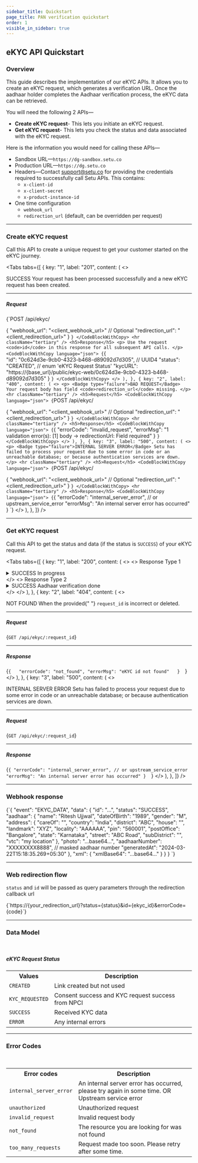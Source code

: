 ```yaml
---
sidebar_title: Quickstart
page_title: PAN verification quickstart
order: 1
visible_in_sidebar: true
---
```


## eKYC API Quickstart

### Overview

This guide describes the implementation of our eKYC APIs. It allows you to create an eKYC request, which generates a verification URL. Once the aadhaar holder completes the Aadhaar verification process, the eKYC data can be retrieved.

You will need the following 2 APIs—

- **Create eKYC request**- This lets you initiate an eKYC request.
- **Get eKYC request**- This lets you check the status and data associated with the eKYC request.

Here is the information you would need for calling these APIs—

- Sandbox URL—`https://dg-sandbox.setu.co`
- Production URL—`https://dg.setu.co`
- Headers—Contact support@setu.co for providing the credentials required to successfully call Setu APIs. This contains:
  - `x-client-id`
  - `x-client-secret`
  - `x-product-instance-id`
- One time configuration
  - `webhook_url`
  - `redirection_url` (default, can be overridden per request)

<hr className="primary" />

### Create eKYC request

Call this API to create a unique request to get your customer started on the eKYC journey.

<Tabs
  tabs={[
    {
      key: "1",
      label: "201",
      content: (
        <>
          <p>
            <Badge type="success">SUCCESS</Badge> Your request has been
            processed successfully and a new eKYC request has been created.
          </p>
          <hr className="tertiary" />
          <h5>Request</h5>
          <CodeBlockWithCopy language="json">
            {`POST /api/ekyc/
            
{
  "webhook_url": "<client_webhook_url>" // Optional
  "redirection_url": "<client_redirection_url>"
}   `}
          </CodeBlockWithCopy>
          <hr className="tertiary" />
          <h5>Response</h5>
          <p>
            Use the request <code>id</code> in this response for all subsequent
            API calls.
          </p>
          <CodeBlockWithCopy language="json">
            {`{  
  "id": "0c624d3e-9cb0-4323-b468-d89092d7d305", // UUID4
  "status": "CREATED", // enum 'eKYC Request Status'
  "kycURL": "https://{base_url}/public/ekyc-web/0c624d3e-9cb0-4323-b468-d89092d7d305"
}  `}
          </CodeBlockWithCopy>
        </>
      ),
    },
    {
      key: "2",
      label: "400",
      content: (
        <>
          <p>
            <Badge type="failure">BAD REQUEST</Badge> Your request body has
            field <code>redirection_url</code> missing.
          </p>
          <hr className="tertiary" />
          <h5>Request</h5>
          <CodeBlockWithCopy language="json">
            {`POST /api/ekyc/
            
{
  "webhook_url": "<client_webhook_url>" // Optional
  "redirection_url": "<client_redirection_url>"
}   `}
          </CodeBlockWithCopy>
          <hr className="tertiary" />
          <h5>Response</h5>
          <CodeBlockWithCopy language="json">
            {`{
    "errorCode": "invalid_request",
    "errorMsg": "1 validation error(s): [1] body -> redirectionUrl: Field required"
}  `}
          </CodeBlockWithCopy>
        </>
      ),
    },
    {
      key: "3",
      label: "500",
      content: (
        <>
          <p>
            <Badge type="failure">INTERNAL SERVER ERROR</Badge> Setu has failed
            to process your request due to some error in code or an unreachable
            database; or because authentication services are down.
          </p>
          <hr className="tertiary" />
          <h5>Request</h5>
          <CodeBlockWithCopy language="json">
            {`POST /api/ekyc/
            
{
  "webhook_url": "<client_webhook_url>" // Optional
  "redirection_url": "<client_redirection_url>"
}   `}
          </CodeBlockWithCopy>
          <hr className="tertiary" />
          <h5>Response</h5>
          <CodeBlockWithCopy language="json">
            {`{
    "errorCode": "internal_server_error", // or upstream_service_error
    "errorMsg": "An internal server error has occurred"
}  `}
          </CodeBlockWithCopy>
        </>
      ),
    },
  ]}
/>

<hr class="primary" />

### Get eKYC request

Call this API to get the status and data (if the status is `SUCCESS`) of your eKYC request.

<Tabs
  tabs={[
    {
      key: "1",
      label: "200",
      content: (
        <>
          <>
            <Text size="small" weight="600">
              Response Type 1
            </Text>
            <Card padding="nano" shape="rounded" marginBottom="micro">
              <details>
                <summary>
                  <Badge type="success">SUCCESS</Badge> In progress
                </summary>
                <hr className="tertiary" />
                <h5>Request</h5>
                <CodeBlockWithCopy language="json">
                  {`GET /api/ekyc/:request_id`}
                </CodeBlockWithCopy>
                <hr className="tertiary" />
                <h5>Response</h5>
                <CodeBlockWithCopy language="json">
                  {`{
    "id": "2ac3191e-d5ef-4e99-9aef-4ad93e1b720d",
    "status": "CREATED",
    "kycUrl": "http://localhost:3100/v1/public/ekyc-web/2ac3191e-d5ef-4e99-9aef-4ad93e1b720d",
    "data": null
}  `}
                </CodeBlockWithCopy>
              </details>
            </Card>
          </>
          <>
            <Text size="small" weight="600">
              Response Type 2
            </Text>
            <Card padding="nano" shape="rounded" marginBottom="micro">
              <details>
                <summary>
                  <Badge type="success">SUCCESS</Badge> Aadhaar verification
                  done
                </summary>
                <hr className="tertiary" />
                <h5>Request</h5>
                <CodeBlockWithCopy language="json">
                  {`GET /api/ekyc/:request_id`}
                </CodeBlockWithCopy>
                <hr className="tertiary" />
                <h5>Response</h5>
                <CodeBlockWithCopy language="json">
                  {`{
    "id": "0c624d3e-9cb0-4323-b468-d89092d7d305", // UUID4
    "status": "SUCCESS", // enum 'eKYC Request Status'
    "kycURL": "http://dg-ekyc.setu.co/public/ekyc-web/0c624d3e-9cb0-4323-b468-d89092d7d305"
    "data": {
        "aadhaar": {
            "name": "Ritesh Ujjwal",
            "dateOfBirth": "1989",
            "gender": "M",
            "address": {
                "careOf": "",
                "country": "India",
                "district": "ABC",
                "house": "",
                "landmark": "XYZ",
                "locality": "AAAAAA",
                "pin": "560001",
                "postOffice": "Bangalore",
                "state": "Karnataka",
                "street": "ABC Road",
                "subDistrict": "",
                "vtc": "my location"
            },
            "photo": "...base64...",
            "aadhaarNumber": "XXXXXXXX8888", // masked aadhaar number
            "generatedAt": "2024-03-22T15:18:35.269+05:30"
        },
        "xml": {
          "xmlBase64": "...base64..." 
        }
    }
}  `}
                </CodeBlockWithCopy>
              </details>
            </Card>
          </>
        </>
      ),
    },
    {
      key: "2",
      label: "404",
      content: (
        <>
          <p>
            <Badge type="failure">NOT FOUND</Badge> When the provided{" "}
            <code>request_id</code> is incorrect or deleted.
          </p>
          <hr className="tertiary" />
          <h5>Request</h5>
          <CodeBlockWithCopy language="json">
            {`GET /api/ekyc/:request_id`}
          </CodeBlockWithCopy>
          <hr className="tertiary" />
          <h5>Response</h5>
          <CodeBlockWithCopy language="json">
            {`{  
    "errorCode": "not_found",
    "errorMsg": "eKYC id not found"  
}  `}
          </CodeBlockWithCopy>
        </>
      ),
    },
    {
      key: "3",
      label: "500",
      content: (
        <>
          <p>
            <Badge type="failure">INTERNAL SERVER ERROR</Badge> Setu has failed
            to process your request due to some error in code or an unreachable
            database; or because authentication services are down.
          </p>
          <hr className="tertiary" />
          <h5>Request</h5>
          <CodeBlockWithCopy language="json">
            {`GET /api/ekyc/:request_id`}
          </CodeBlockWithCopy>
          <hr className="tertiary" />
          <h5>Response</h5>
          <CodeBlockWithCopy language="json">
            {`{
    "errorCode": "internal_server_error", // or upstream_service_error
    "errorMsg": "An internal server error has occurred"
}  `}
          </CodeBlockWithCopy>
        </>
      ),
    },
  ]}
/>

<hr class="primary" />

### Webhook response

<CodeBlockWithCopy language="json">
  {`{  
    "event": "EKYC_DATA",
    "data": {
        "id": "...",
        "status": "SUCCESS",
        "aadhaar": {
            "name": "Ritesh Ujjwal",
            "dateOfBirth": "1989",
            "gender": "M",
            "address": {
                "careOf": "",
                "country": "India",
                "district": "ABC",
                "house": "",
                "landmark": "XYZ",
                "locality": "AAAAAA",
                "pin": "560001",
                "postOffice": "Bangalore",
                "state": "Karnataka",
                "street": "ABC Road",
                "subDistrict": "",
                "vtc": "my location"
            },
            "photo": "...base64...",
            "aadhaarNumber": "XXXXXXXX8888", // masked aadhaar number
            "generatedAt": "2024-03-22T15:18:35.269+05:30"
        },
        "xml": {
            "xmlBase64": "...base64..." 
        }
    }
}  `}
</CodeBlockWithCopy>

<hr class="primary" />

### Web redirection flow

`status` and `id` will be passed as query parameters through the redirection callback url

<CodeBlockWithCopy language="json">
  {`https://{your_redirection_url}?status={status}&id={ekyc_id}&errorCode={code}`}
</CodeBlockWithCopy>

<hr class="primary" />

### Data Model

<br />

<h5>eKYC Request Status</h5>

<table>
  <tr>
    <th>Values</th>
    <th>Description</th>
  </tr>
  <tr>
    <td>
      <code>CREATED</code>
    </td>
    <td>Link created but not used</td>
  </tr>
  <tr>
    <td>
      <code>KYC_REQUESTED</code>
    </td>
    <td>Consent success and KYC request success from NPCI</td>
  </tr>
  <tr>
    <td>
      <code>SUCCESS</code>
    </td>
    <td>Received KYC data</td>
  </tr>
  <tr>
    <td>
      <code>ERROR</code>
    </td>
    <td>Any internal errors</td>
  </tr>
</table>

<hr class="primary" />

### Error Codes

<br />

<table>
  <tr>
    <th>Error codes</th>
    <th>Description</th>
  </tr>
  <tr>
    <td>
      <code>internal_server_error</code>
    </td>
    <td>
      An internal server error has occurred, please try again in some time. OR
      Upstream service error
    </td>
  </tr>
  <tr>
    <td>
      <code>unauthorized</code>
    </td>
    <td>Unauthorized request</td>
  </tr>
  <tr>
    <td>
      <code>invalid_request</code>
    </td>
    <td>Invalid request body</td>
  </tr>
  <tr>
    <td>
      <code>not_found</code>
    </td>
    <td>The resource you are looking for was not found</td>
  </tr>
  <tr>
    <td>
      <code>too_many_requests</code>
    </td>
    <td>Request made too soon. Please retry after some time.</td>
  </tr>
</table>

<WasPageHelpful />
